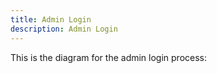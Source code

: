 ```yaml
---
title: Admin Login
description: Admin Login
---
```



This is the diagram for the admin login process:

<ImageSwitcher
  lightSrc="/img/flow-charts/2-admin-login-transparent-light.png"
  darkSrc="/img/flow-charts/2-admin-login-transparent.png"
  alt="Admin Login Flow Chart"
/>
